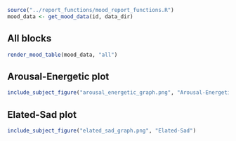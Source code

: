 ```r
source("../report_functions/mood_report_functions.R")
mood_data <- get_mood_data(id, data_dir)
```

## All blocks
```r
render_mood_table(mood_data, "all")
```

<!--
## Unchecked
```r
#mood questionnaire table
render_mood_table(mood_data, "unchecked")
```
-->

## Arousal-Energetic plot
```r
include_subject_figure("arousal_energetic_graph.png", "Arousal-Energetic")
```

## Elated-Sad plot
```r
include_subject_figure("elated_sad_graph.png", "Elated-Sad")
```
